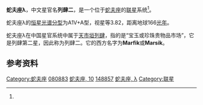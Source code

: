 {{Starbox begin
| name=蛇夫座λ（列肆二）<br>Lambda Ophiuchi }}
{{Starbox observe
| epoch=J2000
| ra={{RA|16|30|54.8229}}<ref name=aaa323/>
| dec={{DEC|+01|59|02.123}}<ref name=aaa323/>
| appmag_v=3.82<ref name=SIMBAD/>
| constell=[[蛇夫座|蛇夫座]] 
| 星官= [[天市垣|天市垣]] [[列肆|列肆]]}}
{{Starbox character
| class=A0V+<ref name=SIMBAD/>
| b-v=+0.01<ref name=clpl4/>
| u-b=+0.01<ref name=clpl4/>
| variable= }}
{{Starbox astrometry
| radial_v=–13.5<ref name=rgcrv/>
| prop_mo_ra=–31.37
| prop_mo_dec=–73.00
| parallax=19.63
| p_error=1.34
| parallax_footnote=<ref name=aaa323/>
| absmag_v= }}
{{Starbox detail
| mass=
| radius=
| luminosity=
| temperature=
| metal=
| rotation=
| rotational_velocity=138<ref name=aaa463_2/>
| gravity=
| age= }}
{{Starbox catalog
| names=lam Oph, 10 Oph, [[Harvard_Revised_catalogue|HR]] 6149, [[Bonner_Durchmusterung|BD]]+02 3118, [[Henry_Draper_catalogue|HD]] 148857, [[Smithsonian_Astrophysical_Observatory|SAO]] 121658, [[Hipparcos_catalogue|HIP]] 80883.<ref name=SIMBAD/> }}
{{Starbox end}}
'''蛇夫座λ'''，中文星官名'''列肆二'''，是一个位于[[蛇夫座|蛇夫座]]的[[联星|联星]]系统<ref name=aaa388/>。

蛇夫座λ的[[恒星光谱|恒星光谱分型]]为A1V+A型，视星等3.82，距离地球166[[光年|光年]]。

蛇夫座λ在中国星官系统中属于[[天市垣|天市垣]][[列肆|列肆]]，指的是“宝玉或珍珠贵物品市场”，它是列肆第二星，因此称为列肆二。它的西方名字为'''Marfik'''或'''Marsik'''。

==参考资料==
{{reflist|refs=

<ref name=aaa323>{{cite journal | last=Perryman | first=M. A. C. | coauthors=''et al.'' | title=The HIPPARCOS Catalogue | journal=Astronomy & Astrophysics | volume=323 | pages=L49–L52 | bibcode=1997A&A...323L..49P |date=April 1997}}</ref>

<ref name=SIMBAD>{{cite web | title=lam Oph -- Variable Star | work=SIMBAD | publisher=Centre de Données astronomiques de Strasbourg | url=http://simbad.u-strasbg.fr/simbad/sim-basic?Ident=lam+Oph&submit=SIMBAD+search | accessdate=2010-06-08 | archive-date=2017-12-01 | archive-url=https://web.archive.org/web/20171201042915/http://simbad.u-strasbg.fr/simbad/sim-basic?Ident=lam+Oph&submit=SIMBAD+search | dead-url=no }}</ref>

<ref name=rgcrv>{{Cite conference | last=Evans | first=D. S. | date=June 20–24, 1966 | editors=Batten, Alan Henry; Heard, John Frederick | title=The Revision of the General Catalogue of Radial Velocities | booktitle=Determination of Radial Velocities and their Applications, Proceedings from IAU Symposium no. 30 | location=University of Toronto | publisher=International Astronomical Union | bibcode=1967IAUS...30...57E | accessdate=2009-09-10 }}</ref>

<ref name=aaa463_2>{{cite journal | author=Royer, F.; Zorec, J.; Gómez, A. E. | title=Rotational velocities of A-type stars. III. Velocity distributions | journal=Astronomy and Astrophysics | volume=463 | issue=2 | pages=671–682 | doi=10.1051/0004-6361:20065224 | bibcode=2007A&A...463..671R |arxiv = astro-ph/0610785 |date=February 2007}}</ref>

<ref name=clpl4>{{cite journal | author=Johnson, H. L. | coauthor=''et al.'' | title=UBVRIJKL photometry of the bright stars | journal=Communications of the Lunar and Planetary Laboratory | volume=4 | issue=99 | year=1966 | bibcode=1966CoLPL...4...99J }}</ref>

<ref name=aaa388>{{cite journal | author=Lastennet, E.; Fernandes, J.; Lejeune, Th. | title=A revised HRD for individual components of binary systems from BaSeL BVRI synthetic photometry. Influence of interstellar extinction and stellar rotation | journal=Astronomy and Astrophysics | volume=388 | pages=309–319 | doi=10.1051/0004-6361:20020439 | bibcode=2002A&A...388..309L |arxiv = astro-ph/0203341 |date=June 2002}}</ref>

}}

{{蛇夫座恒星}}

[[Category:蛇夫座|Category:蛇夫座]]
[[Category:HIP天體|080883]]
[[Category:佛氏天體|蛇夫座, 10]]
[[Category:HD和HDE天體|148857]]
[[Category:拜耳天體|蛇夫座, λ]]
[[Category:联星|Category:联星]]